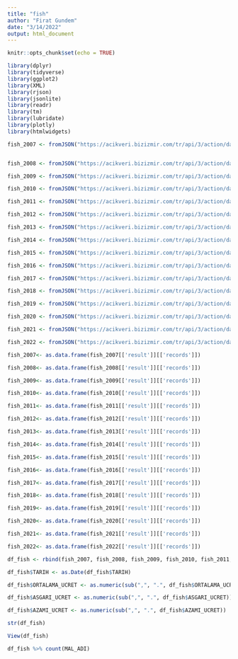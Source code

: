 ```yaml
---
title: "fish"
author: "Firat Gundem"
date: "3/14/2022"
output: html_document
---
```


```r
knitr::opts_chunk$set(echo = TRUE)
```


```r
library(dplyr)
library(tidyverse)
library(ggplot2)
library(XML)
library(rjson)
library(jsonlite)
library(readr)
library(tm)
library(lubridate)
library(plotly)
library(htmlwidgets)
```



```r

fish_2007 <- fromJSON("https://acikveri.bizizmir.com/tr/api/3/action/datastore_search?resource_id=27832153-b03c-4008-9eb0-e33fa6165de8&limit=506")


fish_2008 <- fromJSON("https://acikveri.bizizmir.com/tr/api/3/action/datastore_search?resource_id=2b65a199-4cdb-4bde-b342-2fb56a402139&limit=2136")

fish_2009 <- fromJSON("https://acikveri.bizizmir.com/tr/api/3/action/datastore_search?resource_id=587478c8-584c-4d14-8de3-840130817960&limit=12528")

fish_2010 <- fromJSON("https://acikveri.bizizmir.com/tr/api/3/action/datastore_search?resource_id=7d69ce36-7327-46d8-987b-7e41326d0024&limit=15995")

fish_2011 <- fromJSON("https://acikveri.bizizmir.com/tr/api/3/action/datastore_search?resource_id=b58006b0-f099-457d-ac09-1b0504d95079&limit=21733")

fish_2012 <- fromJSON("https://acikveri.bizizmir.com/tr/api/3/action/datastore_search?resource_id=723ffd91-29dd-4647-a881-562d4fc7cb24&limit=23049")

fish_2013 <- fromJSON("https://acikveri.bizizmir.com/tr/api/3/action/datastore_search?resource_id=8cda8838-4f90-46ac-b9e7-182d90212a75&limit=23109")

fish_2014 <- fromJSON("https://acikveri.bizizmir.com/tr/api/3/action/datastore_search?resource_id=1cb5555d-6dbb-4b95-88cc-72af90957748&limit=22706")

fish_2015 <- fromJSON("https://acikveri.bizizmir.com/tr/api/3/action/datastore_search?resource_id=d8a607e9-8e6b-40fe-b161-dd4d2d36d713&limit=22921")

fish_2016 <- fromJSON("https://acikveri.bizizmir.com/tr/api/3/action/datastore_search?resource_id=d967fa8f-e6b7-4d20-bf5c-2ce3b1ed19f3&limit=23722")

fish_2017 <- fromJSON("https://acikveri.bizizmir.com/tr/api/3/action/datastore_search?resource_id=e92efbc2-09fc-4e35-84a3-9d75735c7096&limit=24125")

fish_2018 <- fromJSON("https://acikveri.bizizmir.com/tr/api/3/action/datastore_search?resource_id=68d4c4a9-9db0-4c8a-b964-ef151c91daff&limit=24251")

fish_2019 <- fromJSON("https://acikveri.bizizmir.com/tr/api/3/action/datastore_search?resource_id=14a87034-353c-43f2-b6db-9b0135a771b1&limit=24270")

fish_2020 <- fromJSON("https://acikveri.bizizmir.com/tr/api/3/action/datastore_search?resource_id=8ef70d0f-cc2d-4df4-872e-b3297da44d0b&limit=22670")

fish_2021 <- fromJSON("https://acikveri.bizizmir.com/tr/api/3/action/datastore_search?resource_id=022e9a4d-b184-495f-8dc2-734fb07e350c&limit=23604")

fish_2022 <- fromJSON("https://acikveri.bizizmir.com/tr/api/3/action/datastore_search?resource_id=fe1841f6-3da5-4b18-aa23-3079e211f755&limit=4151")
```


```r

fish_2007<- as.data.frame(fish_2007[['result']][['records']])

fish_2008<- as.data.frame(fish_2008[['result']][['records']])

fish_2009<- as.data.frame(fish_2009[['result']][['records']])

fish_2010<- as.data.frame(fish_2010[['result']][['records']])

fish_2011<- as.data.frame(fish_2011[['result']][['records']])

fish_2012<- as.data.frame(fish_2012[['result']][['records']])

fish_2013<- as.data.frame(fish_2013[['result']][['records']])

fish_2014<- as.data.frame(fish_2014[['result']][['records']])

fish_2015<- as.data.frame(fish_2015[['result']][['records']])

fish_2016<- as.data.frame(fish_2016[['result']][['records']])

fish_2017<- as.data.frame(fish_2017[['result']][['records']])

fish_2018<- as.data.frame(fish_2018[['result']][['records']])

fish_2019<- as.data.frame(fish_2019[['result']][['records']])

fish_2020<- as.data.frame(fish_2020[['result']][['records']])

fish_2021<- as.data.frame(fish_2021[['result']][['records']])

fish_2022<- as.data.frame(fish_2022[['result']][['records']])

```



```r
df_fish <- rbind(fish_2007, fish_2008, fish_2009, fish_2010, fish_2011, fish_2012, fish_2013, fish_2014, fish_2015, fish_2016, fish_2017, fish_2018, fish_2019, fish_2020, fish_2021, fish_2022)

```



```r
df_fish$TARIH <- as.Date(df_fish$TARIH)

df_fish$ORTALAMA_UCRET <- as.numeric(sub(",", ".", df_fish$ORTALAMA_UCRET))

df_fish$ASGARI_UCRET <- as.numeric(sub(",", ".", df_fish$ASGARI_UCRET))

df_fish$AZAMI_UCRET <- as.numeric(sub(",", ".", df_fish$AZAMI_UCRET))
```


```r
str(df_fish)

View(df_fish)

df_fish %>% count(MAL_ADI)
```